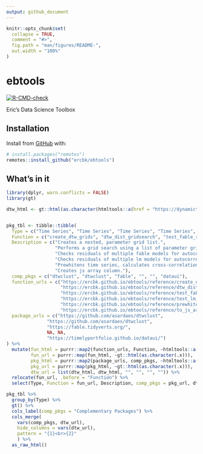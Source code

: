 ```yaml
---
output: github_document
---
```


<!-- README.md is generated from README.Rmd. Please edit that file -->

```r
knitr::opts_chunk$set(
  collapse = TRUE,
  comment = "#>",
  fig.path = "man/figures/README-",
  out.width = "100%"
)
```

# ebtools

<!-- badges: start -->
[![R-CMD-check](https://github.com/ercbk/ebtools/workflows/R-CMD-check/badge.svg)](https://github.com/ercbk/ebtools/actions)
<!-- badges: end -->

Eric's Data Science Toolbox

## Installation

Install from [GitHub](https://github.com/ercbk/ebtools) with:

``` r
# install.packages("remotes")
remotes::install_github("ercbk/ebtools")
```
## What's in it

```r
library(dplyr, warn.conflicts = FALSE)
library(gt)

dtw_html <- gt::html(as.character(htmltools::a(href = "https://dynamictimewarping.github.io/", "dtw")))


pkg_tbl <- tibble::tibble(
  Type = c("Time Series", "Time Series", "Time Series", "Time Series", "Time Series", "Visualization"),
  Function = c("create_dtw_grids", "dtw_dist_gridsearch", "test_fable_resids", "test_lm_resids", "prewhitened_ccf", "to_js_array"),
  Description = c("Creates a nested, parameter grid list.",
                  "Performs a grid search using a list of parameter grids and a list of distance functions",
                  "Checks residuals of multiple fable models for autocorrelation using the Ljung-Box test",
                  "Checks residuals of multiple lm models for autocorrelation using Breusch-Godfrey and Durbin-Watson tests.",
                  "Prewhitens time series, calculates cross-correlation coefficients, and returns statistically significant values.",
                  "Creates js array column."),
  comp_pkgs = c("dtwclust", "dtwclust", "fable", "", "", "dataui"),
  function_urls = c("https://ercbk.github.io/ebtools/reference/create_dtw_grids.html",
                    "https://ercbk.github.io/ebtools/reference/dtw_dist_gridsearch.html",
                    "https://ercbk.github.io/ebtools/reference/test_fable_resids.html",
                    "https://ercbk.github.io/ebtools/reference/test_lm_resids.html",
                    "https://ercbk.github.io/ebtools/reference/prewhitened_ccf.html",
                    "https://ercbk.github.io/ebtools/reference/to_js_array.html"),
  package_urls = c("https://github.com/asardaes/dtwclust",
               "https://github.com/asardaes/dtwclust",
               "https://fable.tidyverts.org/",
               NA, NA,
               "https://timelyportfolio.github.io/dataui/")
) %>% 
  mutate(fun_html = purrr::map2(function_urls, Function, ~htmltools::a(href = .x, .y)),
         fun_url = purrr::map(fun_html, ~gt::html(as.character(.x))),
         pkg_html = purrr::map2(package_urls, comp_pkgs, ~htmltools::a(href = .x, .y)),
         pkg_url = purrr::map(pkg_html, ~gt::html(as.character(.x))),
         dtw_url = list(dtw_html, dtw_html, "", "", "", "")) %>% 
  relocate(fun_url, .before = "Function") %>% 
  select(Type, Function = fun_url, Description, comp_pkgs = pkg_url, dtw_url)

pkg_tbl %>%
  group_by(Type) %>% 
  gt() %>% 
  cols_label(comp_pkgs = "Complementary Packages") %>% 
  cols_merge(
    vars(comp_pkgs, dtw_url),
    hide_columns = vars(dtw_url),
    pattern = "{1}<br>{2}"
    ) %>%
  as_raw_html()
```

